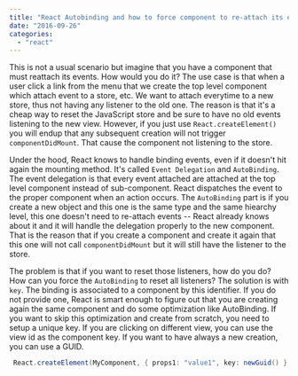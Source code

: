 ```yaml
---
title: "React Autobinding and how to force component to re-attach its events"
date: "2016-09-26"
categories: 
  - "react"
---
```


This is not a usual scenario but imagine that you have a component that must reattach its events. How would you do it? The use case is that when a user click a link from the menu that we create the top level component which attach event to a store, etc. We want to attach everytime to a new store, thus not having any listener to the old one. The reason is that it's a cheap way to reset the JavaScript store and be sure to have no old events listening to the new view. However, if you just use `React.createElement()` you will endup that any subsequent creation will not trigger `componentDidMount`. That cause the component not listening to the store.

Under the hood, React knows to handle binding events, even if it doesn't hit again the mounting method. It's called `Event Delegation` and `AutoBinding`. The event delegation is that every event attached are attached at the top level component instead of sub-component. React dispatches the event to the proper component when an action occurs. The `AutoBinding` part is if you create a new object and this one is the same type and the same hiearchy level, this one doesn't need to re-attach events -- React already knows about it and it will handle the delegation properly to the new component. That is the reason that if you create a component and create it again that this one will not call `componentDidMount` but it will still have the listener to the store.

The problem is that if you want to reset those listeners, how do you do? How can you force the `AutoBinding` to reset all listeners? The solution is with `key`. The binding is associated to a component by this identifier. If you do not provide one, React is smart enough to figure out that you are creating again the same component and do some optimization like AutoBinding. If you want to skip this optimization and create from scratch, you need to setup a unique key. If you are clicking on different view, you can use the view id as the component key. If you want to have always a new creation, you can use a GUID.


```csharp
 React.createElement(MyComponent, { props1: "value1", key: newGuid() } ); 
```
